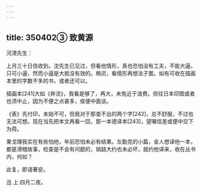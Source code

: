 ```yaml
---
---
---
```

title: 350402③ 致黄源
---




河清先生：

上月三十日信收到。沈先生已见过，但看他情形，真也恐怕没有工夫，不能大逼，只可小逼，然而小逼是大抵没有效的。稍迟，看情形再想法子罢。如有可收在插画本里的字数不多的书，或者还可以。

插画本[241]大如《奔流》，我看是够了，再大，未免近于浪费。但往日本印图或者也须中止，因为不便之点甚多，俟便中面谈。

《表》先付印，未始不可，但我对于那查不出的两个字[242]，总不舒服，不过也无法可想。现在当先把本文再看一回，那一本德译本[243]，望嘱信差或便中交下为荷。

果戈理我实在有些怕他，年前恐怕未必有结果。左勤克的小篇，金人想译他一本，都是滑稽故事，检查是不会有问题的，销路大约也未必坏，就约他译来，收在丛书内，何如？

此复，即请著安。

迅 上 四月二夜。